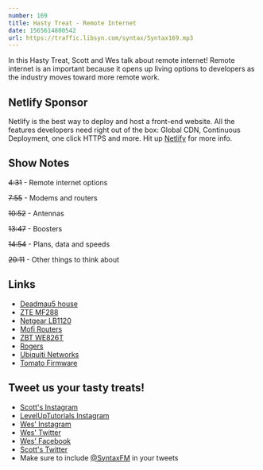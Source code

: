 ```yaml
---
number: 169
title: Hasty Treat - Remote Internet
date: 1565614800542
url: https://traffic.libsyn.com/syntax/Syntax169.mp3
---
```


In this Hasty Treat, Scott and Wes talk about remote internet! Remote internet is an important because it opens up living options to developers as the industry moves toward more remote work.

## Netlify Sponsor

Netlify is the best way to deploy and host a front-end website. All the features developers need right out of the box: Global CDN, Continuous Deployment, one click HTTPS and more. Hit up [Netlify](https://netlify.com/syntax) for more info.

## Show Notes

~~4:31~~ - Remote internet options

~~7:55~~ - Modems and routers

~~10:52~~ - Antennas

~~13:47~~ - Boosters

~~14:54~~ - Plans, data and speeds

~~20:11~~ - Other things to think about

## Links
* [Deadmau5 house](https://www.youtube.com/watch?v=dBiqFNNfudA)
* [ZTE MF288](https://www.amazon.com/Hotspot-ZTE-Unlocked-Antennas-Caribbean/dp/B07VWKS38P)
* [Netgear LB1120](https://www.netgear.com/home/products/mobile-broadband/lte-modems/LB1120.aspx)
* [Mofi Routers](https://mofinetwork.com/)
* [ZBT WE826T](https://openwrt.org/toh/zbt/we-826)
* [Rogers](https://www.rogers.com/consumer/wireless)
* [Ubiquiti Networks](https://www.ui.com/)
* [Tomato Firmware](https://www.flashrouters.com/learn/router-basics/what-is-tomato)

## Tweet us your tasty treats!
* [Scott's Instagram](https://www.instagram.com/stolinski/)
* [LevelUpTutorials Instagram](https://www.instagram.com/LevelUpTutorials/)
* [Wes' Instagram](https://www.instagram.com/wesbos/)
* [Wes' Twitter](https://twitter.com/wesbos)
* [Wes' Facebook](https://www.facebook.com/wesbos.developer)
* [Scott's Twitter](https://twitter.com/stolinski)
* Make sure to include [@SyntaxFM](https://twitter.com/SyntaxFM) in your tweets